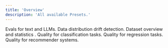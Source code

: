 ```yaml
---
title: 'Overview'
description: 'All available Presets.'
---
```


<CardGroup cols="2">
  <Card title="Text Evals" icon="comments" href="/metrics/preset_text_evals">
    Evals for text and LLMs.
  </Card>

  <Card title="Data Drift" icon="chart-simple">
    Data distribution drift detection.
  </Card>
</CardGroup>

<CardGroup cols="2">
  <Card title="Data Summary" icon="file-chart-column">
    Dataset overview and statistics .
  </Card>

  <Card title="Classification" icon="dice-two">
    Quality for classification tasks.
  </Card>
</CardGroup>

<CardGroup cols="2">
  <Card title="Regression" icon="chart-line">
    Quality for regression tasks.
  </Card>

  <Card title="Recommendations" icon="cart-shopping">
    Quality for recommender systems.
  </Card>
</CardGroup>